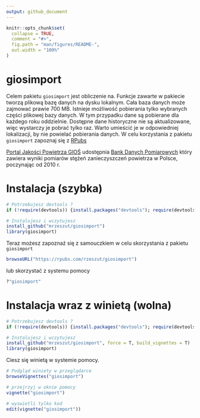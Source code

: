 ```yaml
---
output: github_document
---
```


<!-- README.md is generated from README.Rmd. Please edit that file -->

```r
knitr::opts_chunk$set(
  collapse = TRUE,
  comment = "#>",
  fig.path = "man/figures/README-",
  out.width = "100%"
)
```

# giosimport

Celem pakietu `giosimport` jest obliczenie na. Funkcje zawarte w pakiecie tworzą plikową bazę danych na dysku lokalnym. Cała baza danych może zajmować prawie 700 MB. Istnieje możliwość pobierania tylko wybranych części plikowej bazy danych. W tym przypadku dane są pobierane dla każdego roku oddzielnie. Dostępne dane historyczne nie są aktualizowane, więc wystarczy je pobrać tylko raz. Warto umieścić je w odpowiedniej lokalizacji, by nie powielać pobierania danych. W celu korzystania z pakietu `giosimport` zapoznaj się z [RPubs](https://rpubs.com/rzeszut/giosimport)

[Portal Jakości Powietrza GIOŚ](http://powietrze.gios.gov.pl/pjp/home) udostępnia [Bank Danych Pomiarowych](http://powietrze.gios.gov.pl/pjp/home) który zawiera wyniki pomiarów stężeń zanieczyszczeń powietrza w Polsce, poczynając od 2010 r.

# Instalacja (szybka)

```r
# Potrzebujesz devtools ?
if (!require(devtools)) {install.packages("devtools"); require(devtools)}

# Instalujesz i wczytujesz
install_github("mrzeszut/giosimport")
library(giosimport)
```

Teraz możesz zapoznaź się z samouczkiem w celu skorzystania z pakietu `giosimport` 

```r
browseURL("https://rpubs.com/rzeszut/giosimport")
```

lub skorzystać z systemu pomocy

```r
?"giosimport"
```


# Instalacja wraz z winietą (wolna)

```r
# Potrzebujesz devtools ?
if (!require(devtools)) {install.packages("devtools"); require(devtools)}

# Instalujesz i wczytujesz
install_github("mrzeszut/giosimport", force = T, build_vignettes = T)
library(giosimport)
```

Ciesz się winietą w systemie pomocy.

```r
# Podgląd winiety w przeglądarce
browseVignettes("giosimport")

# przejrzyj w oknie pomocy
vignette("giosimport")

# wyswietli tylko kod
edit(vignette("giosimport"))
```
